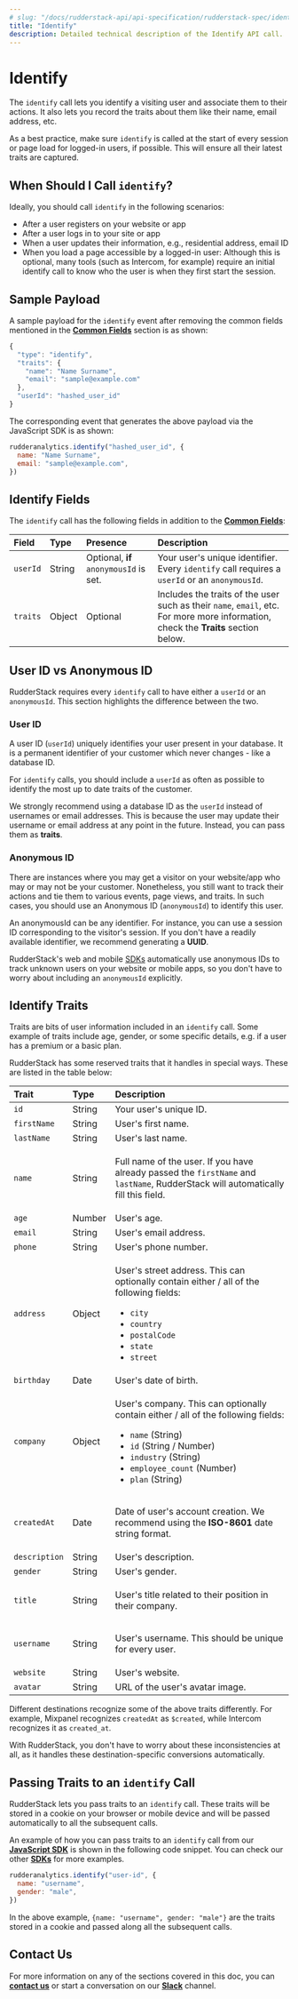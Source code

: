 ```yaml
---
# slug: "/docs/rudderstack-api/api-specification/rudderstack-spec/identify"
title: "Identify"
description: Detailed technical description of the Identify API call.
---
```


# Identify

The `identify` call lets you identify a visiting user and associate them to their actions. It also lets you record the traits about them like their name, email address, etc.

<div class="infoBlock">

As a best practice, make sure <code class="inline-code">identify</code> is called at the start of every session or page load for logged-in users, if possible. This will ensure all their latest traits are captured.

</div>

## When Should I Call `identify`?

Ideally, you should call `identify` in the following scenarios:

- After a user registers on your website or app
- After a user logs in to your site or app
- When a user updates their information, e.g., residential address, email ID
- When you load a page accessible by a logged-in user: Although this is optional, many tools \(such as Intercom, for example\) require an initial identify call to know who the user is when they first start the session.

## Sample Payload

A sample payload for the `identify` event after removing the common fields mentioned in the [**Common Fields**](https://rudderstack.com/docs/rudderstack-api/api-specification/rudderstack-spec/common-fields/) section is as shown:

```javascript
{
  "type": "identify",
  "traits": {
    "name": "Name Surname",
    "email": "sample@example.com"
  },
  "userId": "hashed_user_id"
}
```

The corresponding event that generates the above payload via the JavaScript SDK is as shown:

```javascript
rudderanalytics.identify("hashed_user_id", {
  name: "Name Surname",
  email: "sample@example.com",
})
```

## Identify Fields

The `identify` call has the following fields in addition to the [**Common Fields**](https://rudderstack.com/docs/rudderstack-api/api-specification/rudderstack-spec/common-fields/):

| **Field** | **Type** | **Presence**                           | **Description**                                                                                                                    |
| :-------- | :------- | :------------------------------------- | :--------------------------------------------------------------------------------------------------------------------------------- |
| `userId`  | String   | Optional, **if** `anonymousId` is set. | Your user's unique identifier. Every `identify` call requires a `userId` or an `anonymousId`.                                      |
| `traits`  | Object   | Optional                               | Includes the traits of the user such as their `name`, `email`, etc. For more more information, check the **Traits** section below. |

## User ID vs Anonymous ID

RudderStack requires every `identify` call to have either a `userId` or an `anonymousId`. This section highlights the difference between the two.

### User ID

A user ID \(`userId`\) uniquely identifies your user present in your database. It is a permanent identifier of your customer which never changes - like a database ID.

<div class="infoBlock">

For <code class="inline-code">identify</code> calls, you should include a <code class="inline-code">userId</code> as often as possible to identify the most up to date traits of the customer.

</div>

<div class="successBlock">

  We strongly recommend using a database ID as the
  <code class="inline-code">userId</code> instead of usernames or email
  addresses. This is because the user may update their username or email address
  at any point in the future. Instead, you can pass them as <strong>traits</strong>.
</div>

### Anonymous ID

There are instances where you may get a visitor on your website/app who may or may not be your customer. Nonetheless, you still want to track their actions and tie them to various events, page views, and traits. In such cases, you should use an Anonymous ID \(`anonymousId`\) to identify this user.

<div class="infoBlock">

An anonymousId can be any identifier. For instance, you can use a session ID corresponding to the visitor's session. If you don't have a readily available identifier, we recommend generating a **UUID**.

</div>

<div class="successBlock">
  RudderStack's web and mobile <a href="https://rudderstack.com/docs/stream-sources/rudderstack-sdk-integration-guides/">SDKs</a> automatically use anonymous IDs to track unknown users on your website or mobile apps, so you don't have to worry about including an <code class="inline-code">anonymousId</code> explicitly.
</div>

## Identify Traits

Traits are bits of user information included in an `identify` call. Some example of traits include age, gender, or some specific details, e.g. if a user has a premium or a basic plan.

RudderStack has some reserved traits that it handles in special ways. These are listed in the table below:

<table>
  <thead>
    <tr>
      <th style="text-align:left">
        <b>Trait</b>
      </th>
      <th style="text-align:left">
        <b>Type</b>
      </th>
      <th style="text-align:left">
        <b>Description</b>
      </th>
    </tr>
  </thead>
  <tbody>
    <tr>
      <td style="text-align:left">
        <code class="inline-code">id</code>
      </td>
      <td style="text-align:left">String</td>
      <td style="text-align:left">Your user&apos;s unique ID.</td>
    </tr>
    <tr>
      <td style="text-align:left">
        <code class="inline-code">firstName</code>
      </td>
      <td style="text-align:left">String</td>
      <td style="text-align:left">User&apos;s first name.</td>
    </tr>
    <tr>
      <td style="text-align:left">
        <code class="inline-code">lastName</code>
      </td>
      <td style="text-align:left">String</td>
      <td style="text-align:left">User&apos;s last name.</td>
    </tr>
    <tr>
      <td style="text-align:left">
        <code class="inline-code">name</code>
      </td>
      <td style="text-align:left">String</td>
      <td style="text-align:left">
        <p>Full name of the user. If you have already passed the <code class="inline-code">firstName</code> and <code class="inline-code">lastName</code>, RudderStack will automatically fill this field.</p>
      </td>
    </tr>
    <tr>
      <td style="text-align:left">
        <code class="inline-code">age</code>
      </td>
      <td style="text-align:left">Number</td>
      <td style="text-align:left">User&apos;s age.</td>
    </tr>
    <tr>
      <td style="text-align:left">
        <code class="inline-code">email</code>
      </td>
      <td style="text-align:left">String</td>
      <td style="text-align:left">User&apos;s email address.</td>
    </tr>
    <tr>
      <td style="text-align:left">
        <code class="inline-code">phone</code>
      </td>
      <td style="text-align:left">String</td>
      <td style="text-align:left">User&apos;s phone number.</td>
    </tr>
    <tr>
      <td style="text-align:left">
        <code class="inline-code">address</code>
      </td>
      <td style="text-align:left">Object</td>
      <td style="text-align:left">
        <p>User&apos;s street address. This can optionally contain either / all of the following fields:</p>
        <ul>
          <li>
            <code class="inline-code">city</code>
          </li>
          <li>
            <code class="inline-code">country</code>
          </li>
          <li>
            <code class="inline-code">postalCode</code>
          </li>
          <li>
            <code class="inline-code">state</code>
          </li>
          <li>
            <code class="inline-code">street</code>
          </li>
        </ul>
      </td>
    </tr>
    <tr>
      <td style="text-align:left">
        <code class="inline-code">birthday</code>
      </td>
      <td style="text-align:left">Date</td>
      <td style="text-align:left">User&apos;s date of birth.</td>
    </tr>
    <tr>
      <td style="text-align:left">
        <code class="inline-code">company</code>
      </td>
      <td style="text-align:left">Object</td>
      <td style="text-align:left">
        <p>User&apos;s company. This can optionally contain either / all of the following fields:</p>
        <ul>
          <li>
            <code class="inline-code">name</code> (String)
          </li>
          <li>
            <code class="inline-code">id</code> (String / Number)
          </li>
          <li>
            <code class="inline-code">industry</code> (String)
          </li>
          <li>
            <code class="inline-code">employee_count</code> (Number)
          </li>
          <li>
            <code class="inline-code">plan</code> (String)
          </li>
        </ul>
      </td>
    </tr>
    <tr>
      <td style="text-align:left">
        <code class="inline-code">createdAt</code>
      </td>
      <td style="text-align:left">Date</td>
      <td style="text-align:left">
        <p>Date of user&apos;s account creation. We recommend using the <b>ISO-8601</b> date string format.</p>
      </td>
    </tr>
    <tr>
      <td style="text-align:left">
        <code class="inline-code">description</code>
      </td>
      <td style="text-align:left">String</td>
      <td style="text-align:left">User&apos;s description.</td>
    </tr>
    <tr>
      <td style="text-align:left">
        <code class="inline-code">gender</code>
      </td>
      <td style="text-align:left">String</td>
      <td style="text-align:left">User&apos;s gender.</td>
    </tr>
    <tr>
      <td style="text-align:left">
        <code class="inline-code">title</code>
      </td>
      <td style="text-align:left">String</td>
      <td style="text-align:left">
        <p>User&apos;s title related to their position in their company.</p>
      </td>
    </tr>
    <tr>
      <td style="text-align:left">
        <code class="inline-code">username</code>
      </td>
      <td style="text-align:left">String</td>
      <td style="text-align:left">
        <p>User&apos;s username. This should be unique for every user.</p>
      </td>
    </tr>
    <tr>
      <td style="text-align:left">
        <code class="inline-code">website</code>
      </td>
      <td style="text-align:left">String</td>
      <td style="text-align:left">User&apos;s website.</td>
    </tr>
    <tr>
      <td style="text-align:left">
        <code class="inline-code">avatar</code>
      </td>
      <td style="text-align:left">String</td>
      <td style="text-align:left">URL of the user&apos;s avatar image.</td>
    </tr>
  </tbody>
</table>

<div class="successBlock">

Different destinations recognize some of the above traits differently. For example, Mixpanel recognizes <code class="inline-code">createdAt</code> as <code class="inline-code">$created</code>, while Intercom recognizes it as <code class="inline-code">created_at</code>.

With RudderStack, you don't have to worry about these inconsistencies at all, as it handles these destination-specific conversions automatically.

</div>

## Passing Traits to an `identify` Call

RudderStack lets you pass traits to an `identify` call. These traits will be stored in a cookie on your browser or mobile device and will be passed automatically to all the subsequent calls.

An example of how you can pass traits to an `identify` call from our [**JavaScript SDK**](https://rudderstack.com/docs/stream-sources/rudderstack-sdk-integration-guides/rudderstack-javascript-sdk/) is shown in the following code snippet. You can check our other [**SDKs**](https://rudderstack.com/docs/stream-sources/rudderstack-sdk-integration-guides/) for more examples.

```javascript
rudderanalytics.identify("user-id", {
  name: "username",
  gender: "male",
})
```

In the above example, `{name: "username", gender: "male"}` are the traits stored in a cookie and passed along all the subsequent calls.

## Contact Us

For more information on any of the sections covered in this doc, you can [**contact us**](mailto:%20docs@rudderstack.com) or start a conversation on our [**Slack**](https://rudderstack.com/join-rudderstack-slack-community) channel.
